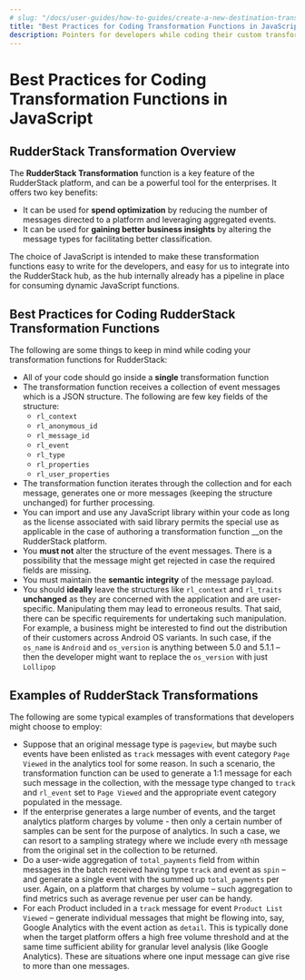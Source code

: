 ```yaml
---
# slug: "/docs/user-guides/how-to-guides/create-a-new-destination-transformer-for-rudderstack/best-practices-for-coding-transformation-functions-in-javascript"
title: "Best Practices for Coding Transformation Functions in JavaScript"
description: Pointers for developers while coding their custom transformation functions
---
```


# Best Practices for Coding Transformation Functions in JavaScript

## RudderStack Transformation Overview

The **RudderStack Transformation** function is a key feature of the RudderStack platform, and can be a powerful tool for the enterprises. It offers two key benefits:

- It can be used for **spend optimization** by reducing the number of messages directed to a platform and leveraging aggregated events.
- It can be used for **gaining better business insights** by altering the message types for facilitating better classification.

The choice of JavaScript is intended to make these transformation functions easy to write for the developers, and easy for us to integrate into the RudderStack hub, as the hub internally already has a pipeline in place for consuming dynamic JavaScript functions.

## Best Practices for Coding RudderStack Transformation Functions

The following are some things to keep in mind while coding your transformation functions for RudderStack:

- All of your code should go inside a **single** transformation function
- The transformation function receives a collection of event messages which is a JSON structure. The following are few key fields of the structure:
  - `rl_context`
  - `rl_anonymous_id`
  - `rl_message_id`
  - `rl_event`
  - `rl_type`
  - `rl_properties`
  - `rl_user_properties`
- The transformation function iterates through the collection and for each message, generates one or more messages \(keeping the structure unchanged\) for further processing.
- You can import and use any JavaScript library within your code as long as the license associated with said library permits the special use as applicable in the case of authoring a transformation function \_\_on the RudderStack platform.
- You **must not** alter the structure of the event messages. There is a possibility that the message might get rejected in case the required fields are missing.
- You must maintain the **semantic integrity** of the message payload.
- You should **ideally** leave the structures like `rl_context` and `rl_traits` **unchanged** as they are concerned with the application and are user-specific. Manipulating them may lead to erroneous results. That said, there can be specific requirements for undertaking such manipulation. For example, a business might be interested to find out the distribution of their customers across Android OS variants. In such case, if the `os_name` is `Android` and `os_version` is anything between 5.0 and 5.1.1 – then the developer might want to replace the `os_version` with just `Lollipop`

## Examples of RudderStack Transformations

The following are some typical examples of transformations that developers might choose to employ:

- Suppose that an original message type is `pageview`, but maybe such events have been enlisted as `track` messages with event category `Page Viewed` in the analytics tool for some reason. In such a scenario, the transformation function can be used to generate a 1:1 message for each such message in the collection, with the message type changed to `track` and `rl_event` set to `Page Viewed` and the appropriate event category populated in the message.
- If the enterprise generates a large number of events, and the target analytics platform charges by volume - then only a certain number of samples can be sent for the purpose of analytics. In such a case, we can resort to a sampling strategy where we include every `n`th message from the original set in the collection to be returned.
- Do a user-wide aggregation of `total_payments` field from within messages in the batch received having type `track` and event as `spin` – and generate a single event with the summed up `total_payments` per user. Again, on a platform that charges by volume – such aggregation to find metrics such as average revenue per user can be handy.
- For each Product included in a `track` message for event `Product List Viewed` – generate individual messages that might be flowing into, say, Google Analytics with the event action as `detail`. This is typically done when the target platform offers a high free volume threshold and at the same time sufficient ability for granular level analysis \(like Google Analytics\). These are situations where one input message can give rise to more than one messages.

